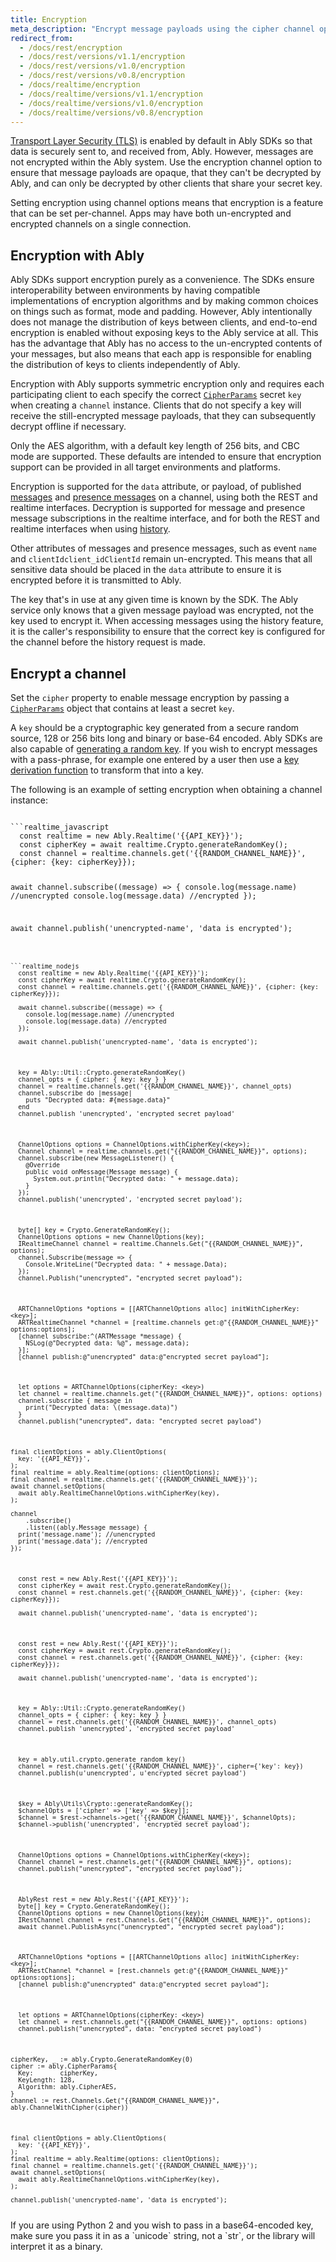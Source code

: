 ```yaml
---
title: Encryption
meta_description: "Encrypt message payloads using the cipher channel option."
redirect_from:
  - /docs/rest/encryption
  - /docs/rest/versions/v1.1/encryption
  - /docs/rest/versions/v1.0/encryption
  - /docs/rest/versions/v0.8/encryption
  - /docs/realtime/encryption
  - /docs/realtime/versions/v1.1/encryption
  - /docs/realtime/versions/v1.0/encryption
  - /docs/realtime/versions/v0.8/encryption
---
```


[Transport Layer Security (TLS)](https://en.wikipedia.org/wiki/Transport_Layer_Security) is enabled by default in Ably SDKs so that data is securely sent to, and received from, Ably. However, messages are not encrypted within the Ably system. Use the encryption channel option to ensure that message payloads are opaque, that they can't be decrypted by Ably, and can only be decrypted by other clients that share your secret key.

Setting encryption using channel options means that encryption is a feature that can be set per-channel. Apps may have both un-encrypted and encrypted channels on a single connection.

## Encryption with Ably <a id="with-ably"/>

Ably SDKs support encryption purely as a convenience. The SDKs ensure interoperability between environments by having compatible implementations of encryption algorithms and by making common choices on things such as format, mode and padding. However, Ably intentionally does not manage the distribution of keys between clients, and end-to-end encryption is enabled without exposing keys to the Ably service at all. This has the advantage that Ably has no access to the un-encrypted contents of your messages, but also means that each app is responsible for enabling the distribution of keys to clients independently of Ably.

Encryption with Ably supports symmetric encryption only and requires each participating client to each specify the correct [`CipherParams`](/docs/api/realtime-sdk/encryption#cipher-params) secret `key` when creating a `channel` instance. Clients that do not specify a key will receive the still-encrypted message payloads, that they can subsequently decrypt offline if necessary.

Only the AES algorithm, with a default key length of 256 bits, and CBC mode are supported. These defaults are intended to ensure that encryption support can be provided in all target environments and platforms.

Encryption is supported for the `data` attribute, or payload, of published [messages](/docs/channels/messages) and [presence messages](/docs/presence-occupancy/presence) on a channel, using both the REST and realtime interfaces. Decryption is supported for message and presence message subscriptions in the realtime interface, and for both the REST and realtime interfaces when using [history](/docs/storage-history/history).

Other attributes of messages and presence messages, such as event `name` and <span lang="default">`clientId`</span><span lang="ruby">`client_id`</span><span lang="csharp">`ClientId`</span> remain un-encrypted. This means that all sensitive data should be placed in the `data` attribute to ensure it is encrypted before it is transmitted to Ably.

The key that's in use at any given time is known by the SDK. The Ably service only knows that a given message payload was encrypted, not the key used to encrypt it. When accessing messages using the history feature, it is the caller's responsibility to ensure that the correct key is configured for the channel before the history request is made.

## Encrypt a channel <a id="encrypt"/>

Set the `cipher` property to enable message encryption by passing a [`CipherParams`](/docs/api/realtime-sdk/encryption#cipher-params) object that contains at least a secret `key`.

A `key` should be a cryptographic key generated from a secure random source, 128 or 256 bits long and binary or base-64 encoded. Ably SDKs are also capable of [generating a random key](/docs/api/realtime-sdk/encryption#generate-random-key). If you wish to encrypt messages with a pass-phrase, for example one entered by a user then use a [key derivation function](https://en.wikipedia.org/wiki/Key_derivation_function) to transform that into a key.

The following is an example of setting encryption when obtaining a channel instance:

<Code>
```realtime_javascript
  const realtime = new Ably.Realtime('{{API_KEY}}');
  const cipherKey = await realtime.Crypto.generateRandomKey();
  const channel = realtime.channels.get('{{RANDOM_CHANNEL_NAME}}', {cipher: {key: cipherKey}});

  await channel.subscribe((message) => {
    console.log(message.name) //unencrypted
    console.log(message.data) //encrypted
  });

  await channel.publish('unencrypted-name', 'data is encrypted');
```

```realtime_nodejs
  const realtime = new Ably.Realtime('{{API_KEY}}');
  const cipherKey = await realtime.Crypto.generateRandomKey();
  const channel = realtime.channels.get('{{RANDOM_CHANNEL_NAME}}', {cipher: {key: cipherKey}});

  await channel.subscribe((message) => {
    console.log(message.name) //unencrypted
    console.log(message.data) //encrypted
  });

  await channel.publish('unencrypted-name', 'data is encrypted');
```

```realtime_ruby
  key = Ably::Util::Crypto.generateRandomKey()
  channel_opts = { cipher: { key: key } }
  channel = realtime.channels.get('{{RANDOM_CHANNEL_NAME}}', channel_opts)
  channel.subscribe do |message|
    puts "Decrypted data: #{message.data}"
  end
  channel.publish 'unencrypted', 'encrypted secret payload'
```

```realtime_java
  ChannelOptions options = ChannelOptions.withCipherKey(<key>);
  Channel channel = realtime.channels.get("{{RANDOM_CHANNEL_NAME}}", options);
  channel.subscribe(new MessageListener() {
    @Override
    public void onMessage(Message message) {
      System.out.println("Decrypted data: " + message.data);
    }
  });
  channel.publish('unencrypted', 'encrypted secret payload');
```

```realtime_csharp
  byte[] key = Crypto.GenerateRandomKey();
  ChannelOptions options = new ChannelOptions(key);
  IRealtimeChannel channel = realtime.Channels.Get("{{RANDOM_CHANNEL_NAME}}", options);
  channel.Subscribe(message => {
    Console.WriteLine("Decrypted data: " + message.Data);
  });
  channel.Publish("unencrypted", "encrypted secret payload");
```

```realtime_objc
  ARTChannelOptions *options = [[ARTChannelOptions alloc] initWithCipherKey:<key>];
  ARTRealtimeChannel *channel = [realtime.channels get:@"{{RANDOM_CHANNEL_NAME}}" options:options];
  [channel subscribe:^(ARTMessage *message) {
    NSLog(@"Decrypted data: %@", message.data);
  }];
  [channel publish:@"unencrypted" data:@"encrypted secret payload"];
```

```realtime_swift
  let options = ARTChannelOptions(cipherKey: <key>)
  let channel = realtime.channels.get("{{RANDOM_CHANNEL_NAME}}", options: options)
  channel.subscribe { message in
    print("Decrypted data: \(message.data)")
  }
  channel.publish("unencrypted", data: "encrypted secret payload")
```

```realtime_flutter
final clientOptions = ably.ClientOptions(
  key: '{{API_KEY}}',
);
final realtime = ably.Realtime(options: clientOptions);
final channel = realtime.channels.get('{{RANDOM_CHANNEL_NAME}}');
await channel.setOptions(
  await ably.RealtimeChannelOptions.withCipherKey(key),
);

channel
    .subscribe()
    .listen((ably.Message message) {
  print('message.name'); //unencrypted
  print('message.data'); //encrypted
});
```

```rest_javascript
  const rest = new Ably.Rest('{{API_KEY}}');
  const cipherKey = await rest.Crypto.generateRandomKey();
  const channel = rest.channels.get('{{RANDOM_CHANNEL_NAME}}', {cipher: {key: cipherKey}});

  await channel.publish('unencrypted-name', 'data is encrypted');
```

```rest_nodejs
  const rest = new Ably.Rest('{{API_KEY}}');
  const cipherKey = await rest.Crypto.generateRandomKey();
  const channel = rest.channels.get('{{RANDOM_CHANNEL_NAME}}', {cipher: {key: cipherKey}});

  await channel.publish('unencrypted-name', 'data is encrypted');
```

```rest_ruby
  key = Ably::Util::Crypto.generateRandomKey()
  channel_opts = { cipher: { key: key } }
  channel = rest.channels.get('{{RANDOM_CHANNEL_NAME}}', channel_opts)
  channel.publish 'unencrypted', 'encrypted secret payload'
```

```rest_python
  key = ably.util.crypto.generate_random_key()
  channel = rest.channels.get('{{RANDOM_CHANNEL_NAME}}', cipher={'key': key})
  channel.publish(u'unencrypted', u'encrypted secret payload')
```

```rest_php
  $key = Ably\Utils\Crypto::generateRandomKey();
  $channelOpts = ['cipher' => ['key' => $key]];
  $channel = $rest->channels->get('{{RANDOM_CHANNEL_NAME}}', $channelOpts);
  $channel->publish('unencrypted', 'encrypted secret payload');
```

```rest_java
  ChannelOptions options = ChannelOptions.withCipherKey(<key>);
  Channel channel = rest.channels.get("{{RANDOM_CHANNEL_NAME}}", options);
  channel.publish("unencrypted", "encrypted secret payload");
```

```rest_csharp
  AblyRest rest = new Ably.Rest('{{API_KEY}}');
  byte[] key = Crypto.GenerateRandomKey();
  ChannelOptions options = new ChannelOptions(key);
  IRestChannel channel = rest.Channels.Get("{{RANDOM_CHANNEL_NAME}}", options);
  await channel.PublishAsync("unencrypted", "encrypted secret payload");
```

```rest_objc
  ARTChannelOptions *options = [[ARTChannelOptions alloc] initWithCipherKey:<key>];
  ARTRestChannel *channel = [rest.channels get:@"{{RANDOM_CHANNEL_NAME}}" options:options];
  [channel publish:@"unencrypted" data:@"encrypted secret payload"];
```

```rest_swift
  let options = ARTChannelOptions(cipherKey: <key>)
  let channel = rest.channels.get("{{RANDOM_CHANNEL_NAME}}", options: options)
  channel.publish("unencrypted", data: "encrypted secret payload")
```

```rest_go
cipherKey, _ := ably.Crypto.GenerateRandomKey(0)
cipher := ably.CipherParams{
  Key:       cipherKey,
  KeyLength: 128,
  Algorithm: ably.CipherAES,
}
channel := rest.Channels.Get("{{RANDOM_CHANNEL_NAME}}", ably.ChannelWithCipher(cipher))
```

```rest_flutter
final clientOptions = ably.ClientOptions(
  key: '{{API_KEY}}',
);
final realtime = ably.Realtime(options: clientOptions);
final channel = realtime.channels.get('{{RANDOM_CHANNEL_NAME}}');
await channel.setOptions(
  await ably.RealtimeChannelOptions.withCipherKey(key),
);

channel.publish('unencrypted-name', 'data is encrypted');
```
</Code>

<If lang="python">
If you are using Python 2 and you wish to pass in a base64-encoded key, make sure you pass it in as a `unicode` string, not a `str`, or the library will interpret it as a binary.
</If>
